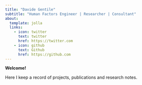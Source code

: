 ```yaml
---
title: "Davide Gentile"
subtitle: "Human Factors Engineer | Researcher | Consultant"
about:
  template: jolla
  links:
    - icon: twitter
      text: twitter
      href: https://twitter.com
    - icon: github
      text: Github
      href: https://github.com
---
```


**Welcome!**

Here I keep a record of projects, publications and research notes.
